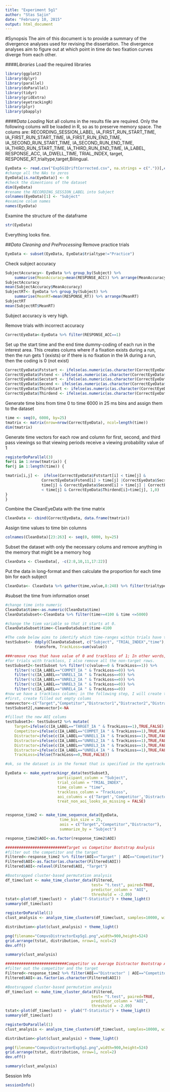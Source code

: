 ```yaml
---
title: "Experiment 5g1"
author: "Stas Sajin"
date: "February 10, 2015"
output: html_document
---
```


#Synopsis
The aim of this document is to provide a summary of the divergence analyses used for revising the dissertation. The divergence analyses aim to figure out at which point in time do two fixation curves diverge from each other.


####*Libraries*
Load the required libraries 
```r
library(ggplot2)
library(dplyr)
library(parallel)
library(doParallel)
library(tidyr)
library(gridExtra)
library(eyetrackingR)
library(plyr)
library(pbapply)
```

####*Data Loading*
Not all colums in the results file are required. Only the following colums will be loaded in R, so as to preserve memory space. The colums are: RECORDING_SESSION_LABEL, IA_FIRST_RUN_START_TIME, IA_FIRST_RUN_START_TIME, IA_FIRST_RUN_END_TIME, IA_SECOND_RUN_START_TIME, IA_SECOND_RUN_END_TIME, IA_THIRD_RUN_START_TIME, IA_THIRD_RUN_END_TIME, IA_LABEL, RESPONSE_ACC, IA_DWELL_TIME, TRIAL_INDEX, target, RESPONSE_RT,trialtype,target,Bilingual.

```r
EyeData <- read.csv("Exp5G1DriftCorrected.csv", na.strings = c("."))[,c('RECORDING_SESSION_LABEL', 'IA_FIRST_RUN_START_TIME', 'IA_FIRST_RUN_START_TIME', 'IA_FIRST_RUN_END_TIME', 'IA_SECOND_RUN_START_TIME', 'IA_SECOND_RUN_END_TIME', 'IA_THIRD_RUN_START_TIME', 'IA_THIRD_RUN_END_TIME', 'IA_LABEL', 'RESPONSE_ACC', 'IA_DWELL_TIME', 'TRIAL_INDEX', 'target', 'RESPONSE_RT', 'trialtype','Bilingual')]
#change all the NAs to zeros
EyeData[is.na(EyeData)] <- 0
#check the dimentions of the dataset
dim(EyeData)
#rename the RECORDING_SESSION_LABEL into Subject
colnames(EyeData)[1] <- "Subject"
#examine colum names
names(EyeData)
```

Examine the structure of the dataframe
```r
str(EyeData)
```
Everything looks fine.

##*Data Cleaning and PreProcessing*
Remove practice trials
```r
EyeData <- subset(EyeData, EyeData$trialtype!="Practice")
```

Check subject accuracy
```r
SubjectAccuracy<- EyeData %>% group_by(Subject) %>% 
    summarise(MeanAccuracy=mean(RESPONSE_ACC)) %>% arrange(MeanAccuracy)
SubjectAccuracy
mean(SubjectAccuracy$MeanAccuracy)
SubjectRT<- EyeData %>% group_by(Subject) %>% 
    summarise(MeanRT=mean(RESPONSE_RT)) %>% arrange(MeanRT)
SubjectRT
mean(SubjectRT$MeanRT)
```

Subject accuracy is very high. 

Remove trials with incorrect accuracy
```r
CorrectEyeData<-EyeData %>% filter(RESPONSE_ACC==1)
```

Set up the start time and the end time dummy-coding of each run in the interest area. This creates colums where if a fixation exists during a run, then the run gets 1 (exists) or if there is no fixation in the IA during a run, then the coding is 0 (not exist)
```r
CorrectEyeData$Fststart <- ifelse(as.numeric(as.character(CorrectEyeData$IA_FIRST_RUN_START_TIME)) > 0, as.numeric(as.character(CorrectEyeData$IA_FIRST_RUN_START_TIME)), 0) 
CorrectEyeData$Fstend <- ifelse(as.numeric(as.character(CorrectEyeData$IA_FIRST_RUN_START_TIME)) > 0, as.numeric(as.character(CorrectEyeData$IA_FIRST_RUN_END_TIME)), 0)
CorrectEyeData$Secstart <- ifelse(as.numeric(as.character(CorrectEyeData$IA_SECOND_RUN_START_TIME)) > 0, as.numeric(as.character(CorrectEyeData$IA_SECOND_RUN_START_TIME)), 0)
CorrectEyeData$Secend <- ifelse(as.numeric(as.character(CorrectEyeData$IA_SECOND_RUN_START_TIME)) > 0, as.numeric(as.character(CorrectEyeData$IA_SECOND_RUN_END_TIME)), 0)
CorrectEyeData$Thirdstart <- ifelse(as.numeric(as.character(CorrectEyeData$IA_THIRD_RUN_START_TIME)) > 0, as.numeric(as.character(CorrectEyeData$IA_THIRD_RUN_START_TIME)), 0)
CorrectEyeData$Thirdend <- ifelse(as.numeric(as.character(CorrectEyeData$IA_THIRD_RUN_START_TIME)) > 0, as.numeric(as.character(CorrectEyeData$IA_THIRD_RUN_END_TIME)), 0)
```

Generate time bins from time 0 to time 6000 in 25 ms bins and assign them to the dataset
```r
time <- seq(0, 6000, by=25)
tmatrix <- matrix(nrow=nrow(CorrectEyeData), ncol=length(time))
dim(tmatrix)
```

Generate time vectors for each row and column for first, second, and third pass viewings 
so that viewing periods receive a viewing probability value of 1 

```r
registerDoParallel(3)
for(i in 1:nrow(tmatrix)) {
for(j in 1:length(time)) {

tmatrix[i,j] <-  ifelse(CorrectEyeData$Fststart[i] < time[j] & 
                CorrectEyeData$Fstend[i] > time[j] |CorrectEyeData$Secstart[i] <
                time[j] & CorrectEyeData$Secend[i] > time[j] | CorrectEyeData$Thirdstart[i] 
                < time[j] & CorrectEyeData$Thirdend[i]>time[j], 1,0)
} 
}
```

Combine the CleanEyeData with the time matrix
```r
CleanData <- cbind(CorrectEyeData, data.frame(tmatrix))
```

Assign time values to time bin columns
```r
colnames(CleanData)[23:263] <- seq(0, 6000, by=25)
```

Subset the dataset with only the necessary colums and remove anything in the memory that might be a memory hog
```r
CleanData <- CleanData[, -c(2:8,10,11,17:22)]
```

Put the data in long-format and then calculate the proportion for each time bin for each subject
```r
CleanData<- CleanData %>% gather(time,value,8:248) %>% filter(trialtype=="Experimental") %>% select(-c(trialtype))
```


#subset the time from information onset
```r
#change time into numeric
CleanData$time<-as.numeric(CleanData$time)
CleanDataSubset<-CleanData %>% filter(time>=4100 & time <=5000)

#change the tiem variable so that it starts at 0.
CleanDataSubset$time<-CleanDataSubset$time-4100

#The code below aims to identify which time-ranges within trials have trackloss. The code will sum up the value column. If it is 0, this means that there was no fixation to any interest areas and the trial had trackloss, if it is 1, then there was a fixation to one of the interest areas. 
testSubset<- ddply(CleanDataSubset, c("Subject", "TRIAL_INDEX","time"), 
             transform, TrackLoss=sum(value))

###remove rows that have value of 0 and trackloss of 1; In other words, this removes the rows for the IA that had no fixation in them and that also had no trackloss
#for trials with trackloss, I also remove all the non-target rows.
testSubset2<-testSubset %>% filter(!c(value==0 & TrackLoss==1)) %>%
    filter(!c(IA_LABEL=="COMPET_IA " & TrackLoss==0)) %>%
    filter(!c(IA_LABEL=="UNREL1_IA " & TrackLoss==0)) %>%
    filter(!c(IA_LABEL=="UNREL2_IA " & TrackLoss==0)) %>%
    filter(!c(IA_LABEL=="UNREL3_IA " & TrackLoss==0)) %>%
    filter(!c(IA_LABEL=="UNREL4_IA " & TrackLoss==0)) 
#now we have a trackloss column; in the following step, I will create the AOI Columns
#first, create filled out empty colums
namevector<-c("Target","Competitor","Distractor1","Distractor2","Distractor3","Distractor4")
testSubset2[,namevector]<-NA

#fillout the new AOI colums
testSubset3<- testSubset2 %>% mutate(
    Target=ifelse(c(IA_LABEL=="TARGET_IA " & TrackLoss==1),TRUE,FALSE),
    Competitor=ifelse(c(IA_LABEL=="COMPET_IA " & TrackLoss==1),TRUE,FALSE), 
    Distractor=ifelse(c(IA_LABEL=="UNREL1_IA " & TrackLoss==1),TRUE,FALSE),
    Distractor=ifelse(c(IA_LABEL=="UNREL2_IA " & TrackLoss==1),TRUE,FALSE),
    Distractor=ifelse(c(IA_LABEL=="UNREL3_IA " & TrackLoss==1),TRUE,FALSE),
    Distractor=ifelse(c(IA_LABEL=="UNREL4_IA " & TrackLoss==1),TRUE,FALSE),
    TrackLoss=ifelse(TrackLoss==0,TRUE,FALSE))

#ok, so the dataset is in the format that is specified in the eyetrackerR package; Time to perform the analyses
```


```r
EyeData <- make_eyetrackingr_data(testSubset3, 
                       participant_column = "Subject",
                       trial_column = "TRIAL_INDEX",
                       time_column = "time",
                       trackloss_column = "TrackLoss",
                       aoi_columns = c('Target','Competitor','Distractor'),
                       treat_non_aoi_looks_as_missing = FALSE)


response_time2 <- make_time_sequence_data(EyeData,
                        time_bin_size = 25, 
                        aois = c("Target","Competitor","Distractor"),
                        summarize_by = "Subject")

response_time2$AOI<-as.factor(response_time2$AOI)


```


```r
###########################Target vs Competitor Bootstrap Analysis
#filter out the competitor and the target
Filtered<-response_time2 %>% filter(AOI=="Target" | AOI=="Competitor")
Filtered$AOI<-as.factor(as.character(Filtered$AOI))
Filtered$AOI<-relevel(Filtered$AOI, "Target")

#Bootsrapped cluster-based permutation analysis
df_timeclust <- make_time_cluster_data(Filtered, 
                                      test= "t.test", paired=TRUE,
                                      predictor_column = "AOI",
                                      threshold = -2.09) 
tstat<-plot(df_timeclust) +  ylab("T-Statistic") + theme_light()
summary(df_timeclust)

registerDoParallel(1)
clust_analysis <- analyze_time_clusters(df_timeclust, samples=10000, within_subj=TRUE, paired=TRUE, quiet=TRUE) #

distribution<-plot(clust_analysis) + theme_light()

png(filename="CompvsDistractorExp5g1.png",width=900,height=524)
grid.arrange(tstat, distribution, nrow=1, ncol=2)
dev.off()

summary(clust_analysis)
```


```r
###########################Competitor vs Average Distractor Bootstrap Analysis
#filter out the competitor and the target
Filtered<-response_time2 %>% filter(AOI=="Distractor" | AOI=="Competitor")
Filtered$AOI<-as.factor(as.character(Filtered$AOI))

#Bootsrapped cluster-based permutation analysis
df_timeclust <- make_time_cluster_data(Filtered, 
                                      test= "t.test", paired=TRUE,
                                      predictor_column = "AOI",
                                      threshold = -2.09) 
tstat<-plot(df_timeclust) +  ylab("T-Statistic") + theme_light()
summary(df_timeclust)

registerDoParallel(1)
clust_analysis <- analyze_time_clusters(df_timeclust, samples=10000, within_subj=TRUE, paired=TRUE, quiet=TRUE) #

distribution<-plot(clust_analysis) + theme_light()

png(filename="CompvsDistractorExp5g1.png",width=900,height=524)
grid.arrange(tstat, distribution, nrow=1, ncol=2)
dev.off()

summary(clust_analysis)
```



Session Info
```r
sessionInfo()
```

